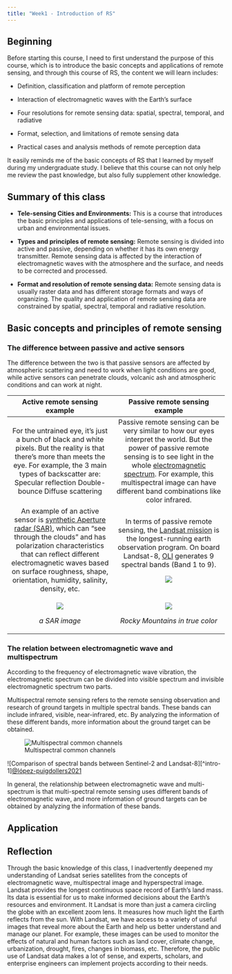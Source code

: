 ```yaml
---
title: "Week1 - Introduction of RS"
---
```


## Beginning

Before starting this course, I need to first understand the purpose of this course, which is to introduce the basic concepts and applications of remote sensing, and through this course of RS, the content we will learn includes:

-   Definition, classification and platform of remote perception

-   Interaction of electromagnetic waves with the Earth's surface

-   Four resolutions for remote sensing data: spatial, spectral, temporal, and radiative

-   Format, selection, and limitations of remote sensing data

-   Practical cases and analysis methods of remote perception data

It easily reminds me of the basic concepts of RS that I learned by myself during my undergraduate study. I believe that this course can not only help me review the past knowledge, but also fully supplement other knowledge.

## Summary of this class

-   **Tele-sensing Cities and Environments:** This is a course that introduces the basic principles and applications of tele-sensing, with a focus on urban and environmental issues.

-   **Types and principles of remote sensing:** Remote sensing is divided into active and passive, depending on whether it has its own energy transmitter. Remote sensing data is affected by the interaction of electromagnetic waves with the atmosphere and the surface, and needs to be corrected and processed.

-   **Format and resolution of remote sensing data:** Remote sensing data is usually raster data and has different storage formats and ways of organizing. The quality and application of remote sensing data are constrained by spatial, spectral, temporal and radiative resolution.

## Basic concepts and principles of remote sensing

### The difference between passive and active sensors

The difference between the two is that passive sensors are affected by atmospheric scattering and need to work when light conditions are good, while active sensors can penetrate clouds, volcanic ash and atmospheric conditions and can work at night.

+-----------------------------------------------------------------------------------------------------------------------------------------------------------------------------------------------------------------------------------------------------------------------------------------------------------------------------------------------------------+----------------------------------------------------------------------------------------------------------------------------------------------------------------------------------------------------------------------------------------------------------------------------------------------------------------------------------------------------------------------------+
| Active remote sensing example                                                                                                                                                                                                                                                                                                                             | Passive remote sensing example                                                                                                                                                                                                                                                                                                                                             |
+:=========================================================================================================================================================================================================================================================================================================================================================:+:==========================================================================================================================================================================================================================================================================================================================================================================:+
| For the untrained eye, it’s just a bunch of black and white pixels. But the reality is that there’s more than meets the eye. For example, the 3 main types of backscatter are: Specular reflection Double-bounce Diffuse scattering                                                                                                                       | Passive remote sensing can be very similar to how our eyes interpret the world. But the power of passive remote sensing is to see light in the whole [electromagnetic spectrum](https://gisgeography.com/multispectral-vs-hyperspectral-imagery-explained/){style="blue"}. For example, this multispectral image can have different band combinations like color infrared. |
+-----------------------------------------------------------------------------------------------------------------------------------------------------------------------------------------------------------------------------------------------------------------------------------------------------------------------------------------------------------+----------------------------------------------------------------------------------------------------------------------------------------------------------------------------------------------------------------------------------------------------------------------------------------------------------------------------------------------------------------------------+
| An example of an active sensor is [synthetic Aperture radar (SAR)](https://gisgeography.com/synthetic-aperture-radar-examples/){style="blue"}, which can "see through the clouds" and has polarization characteristics that can reflect different electromagnetic waves based on surface roughness, shape, orientation, humidity, salinity, density, etc. | In terms of passive remote sensing, the [Landsat mission](http://landsat.gsfc.nasa.gov/) is the longest-running earth observation program. On board Landsat-8, [OLI](https://gisgeography.com/landsat-8-bands-combinations/){.illustration style="blue"} generates 9 spectral bands (Band 1 to 9).                                                                         |
|                                                                                                                                                                                                                                                                                                                                                           |                                                                                                                                                                                                                                                                                                                                                                            |
|                                                                                                                                                                                                                                                                                                                                                           | ![](images/clipboard-2255416882.png)                                                                                                                                                                                                                                                                                                                                       |
+-----------------------------------------------------------------------------------------------------------------------------------------------------------------------------------------------------------------------------------------------------------------------------------------------------------------------------------------------------------+----------------------------------------------------------------------------------------------------------------------------------------------------------------------------------------------------------------------------------------------------------------------------------------------------------------------------------------------------------------------------+
| ![](images/clipboard-3788896385.png)                                                                                                                                                                                                                                                                                                                      | *![](images/clipboard-3968367586.png)*                                                                                                                                                                                                                                                                                                                                     |
|                                                                                                                                                                                                                                                                                                                                                           |                                                                                                                                                                                                                                                                                                                                                                            |
| *a SAR image*                                                                                                                                                                                                                                                                                                                                             | *Rocky Mountains in true color*                                                                                                                                                                                                                                                                                                                                            |
+-----------------------------------------------------------------------------------------------------------------------------------------------------------------------------------------------------------------------------------------------------------------------------------------------------------------------------------------------------------+----------------------------------------------------------------------------------------------------------------------------------------------------------------------------------------------------------------------------------------------------------------------------------------------------------------------------------------------------------------------------+

### The relation between electromagnetic wave and multispectrum

According to the frequency of electromagnetic wave vibration, the electromagnetic spectrum can be divided into visible spectrum and invisible electromagnetic spectrum two parts.

Multispectral remote sensing refers to the remote sensing observation and research of ground targets in multiple spectral bands. These bands can include infrared, visible, near-infrared, etc. By analyzing the information of these different bands, more information about the ground target can be obtained.

![Multispectral common channels](images/clipboard-1755175584.png)

![Comparison of spectral bands between Sentinel-2 and Landsat-8][^intro-1][@lópez-puigdollers2021](https://www.mdpi.com/remotesensing/remotesensing-13-00992/article_deploy/html/images/remotesensing-13-00992-g003.png){.illustration style="gray" fig-align="center"}



In general, the relationship between electromagnetic wave and multi-spectrum is that multi-spectral remote sensing uses different bands of electromagnetic wave, and more information of ground targets can be obtained by analyzing the information of these bands.

## Application


## Reflection

Through the basic knowledge of this class, I inadvertently deepened my understanding of Landsat series satellites from the concepts of electromagnetic wave, multispectral image and hyperspectral image. Landsat provides the longest continuous space record of Earth's land mass. Its data is essential for us to make informed decisions about the Earth's resources and environment. It Landsat is more than just a camera circling the globe with an excellent zoom lens. It measures how much light the Earth reflects from the sun. With Landsat, we have access to a variety of useful images that reveal more about the Earth and help us better understand and manage our planet. For example, these images can be used to monitor the effects of natural and human factors such as land cover, climate change, urbanization, drought, fires, changes in biomass, etc. Therefore, the public use of Landsat data makes a lot of sense, and experts, scholars, and enterprise engineers can implement projects according to their needs.
